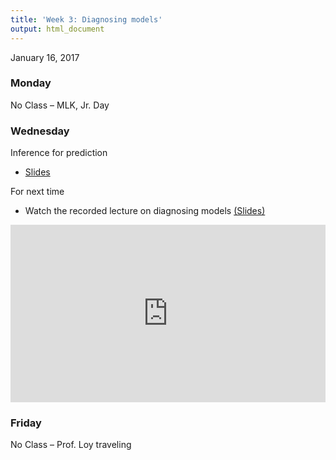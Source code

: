 ```yaml
---
title: 'Week 3: Diagnosing models'
output: html_document
---
```


January 16, 2017

### Monday

No Class -- MLK, Jr. Day

### Wednesday

Inference for prediction

* [Slides](https://github.com/math430-lu/notes/blob/master/lec04/slr-prediction-inference.pdf)

For next time

* Watch the recorded lecture on diagnosing models [(Slides)](https://github.com/math430-lu/notes/blob/master/lec05/assess-slr.pdf)
  
<div style="position: relative; padding-bottom: 56.25%; padding-top: 0px; height: 0; overflow: auto; -webkit-overflow-scrolling: touch;"><iframe id="ensembleEmbeddedContent_tMZl_hoRV0iE4W0Kv1V42Q" src="https://video.lawrence.edu/app/plugin/embed.aspx?ID=tMZl_hoRV0iE4W0Kv1V42Q&isResponsive=true&isNewPluginEmbed=true&displayTitle=false&startTime=0&autoPlay=false&hideControls=true&showCaptions=false&displaySharing=false&displayAnnotations=false&displayAttachments=false&displayLinks=false&displayEmbedCode=false&displayDownloadIcon=false&displayMetaData=false&displayDateProduced=false&audioPreviewImage=false&displayCaptionSearch=false" frameborder="0" style="position: absolute; top: 0; left: 0; width: 100%; height: 100%;" scrolling="no" allowfullscreen></iframe></div>  


### Friday

No Class -- Prof. Loy traveling
